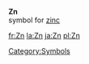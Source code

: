 '''Zn'''<br>{{chemistry}} symbol for [[zinc]]
[[Category:Symbols]]

[[fr:Zn]]
[[la:Zn]]
[[ja:Zn]]
[[pl:Zn]]